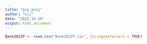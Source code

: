 ```yaml
---
title: "grp_proj"
author: "Liz"
date: "2022-10-16"
output: html_document
---
```


```r
Bank2022P <- read.csv("Bank2022P.csv", stringsAsFactors = TRUE)
```



